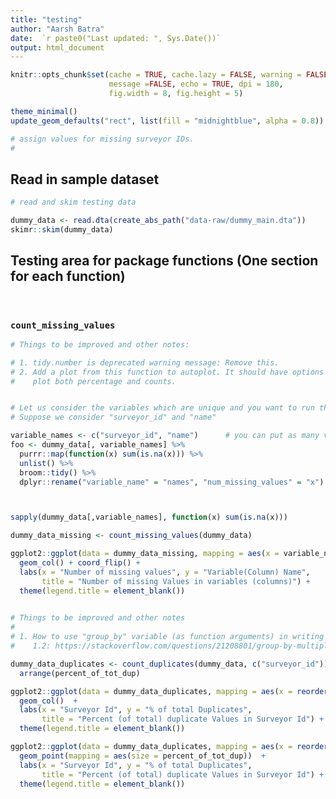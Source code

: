```yaml
---
title: "testing"
author: "Aarsh Batra"
date:  `r paste0("Last updated: ", Sys.Date())`
output: html_document
---
```


```r
knitr::opts_chunk$set(cache = TRUE, cache.lazy = FALSE, warning = FALSE, 
                      message =FALSE, echo = TRUE, dpi = 180, 
                      fig.width = 8, fig.height = 5)

theme_minimal()
update_geom_defaults("rect", list(fill = "midnightblue", alpha = 0.8))

```

```r

# assign values for missing surveyor IDs.
#

```




## Read in sample dataset

```r

# read and skim testing data

dummy_data <- read.dta(create_abs_path("data-raw/dummy_main.dta"))
skimr::skim(dummy_data)

```


## Testing area for package functions (One section for each function)

&nbsp; 

### `count_missing_values`

```r

# Things to be improved and other notes:

# 1. tidy.number is deprecated warning message: Remove this.
# 2. Add a plot from this function to autoplot. It should have options to 
#    plot both percentage and counts.


# Let us consider the variables which are unique and you want to run the missing checks for.
# Suppose we consider "surveyor_id" and "name"

variable_names <- c("surveyor_id", "name")      # you can put as many variables as you want
foo <- dummy_data[, variable_names] %>%
  purrr::map(function(x) sum(is.na(x))) %>%
  unlist() %>%
  broom::tidy() %>%
  dplyr::rename("variable_name" = "names", "num_missing_values" = "x")



sapply(dummy_data[,variable_names], function(x) sum(is.na(x)))

dummy_data_missing <- count_missing_values(dummy_data)

ggplot2::ggplot(data = dummy_data_missing, mapping = aes(x = variable_name, y = num_missing_values, size = num_missing_values)) +
  geom_col() + coord_flip() +
  labs(x = "Number of missing values", y = "Variable(Column) Name", 
       title = "Number of missing Values in variables (columns)") +
  theme(legend.title = element_blank())
  

```


```r

# Things to be improved and other notes
#
# 1. How to use "group_by" variable (as function arguments) in writing functions? #    1.1: https://github.com/tidyverse/dplyr/issues/4734
#    1.2: https://stackoverflow.com/questions/21208801/group-by-multiple-columns-in-dplyr-using-string-vector-input

dummy_data_duplicates <- count_duplicates(dummy_data, c("surveyor_id")) %>%
  arrange(percent_of_tot_dup)

ggplot2::ggplot(data = dummy_data_duplicates, mapping = aes(x = reorder(surveyor_id, -percent_of_tot_dup), y = percent_of_tot_dup)) +
  geom_col()  +
  labs(x = "Surveyor Id", y = "% of total Duplicates", 
       title = "Percent (of total) duplicate Values in Surveyor Id") +
  theme(legend.title = element_blank())

ggplot2::ggplot(data = dummy_data_duplicates, mapping = aes(x = reorder(surveyor_id, -percent_of_tot_dup), y = percent_of_tot_dup)) +
  geom_point(mapping = aes(size = percent_of_tot_dup))  +
  labs(x = "Surveyor Id", y = "% of total Duplicates", 
       title = "Percent (of total) duplicate Values in Surveyor Id") +
  theme(legend.title = element_blank())


```

